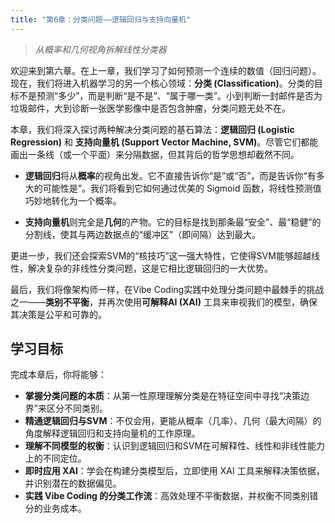 ```yaml
---
title: "第6章：分类问题——逻辑回归与支持向量机"
---
```


> *从概率和几何视角拆解线性分类器*

欢迎来到第六章。在上一章，我们学习了如何预测一个连续的数值（回归问题）。现在，我们将进入机器学习的另一个核心领域：**分类 (Classification)**。分类的目标不是预测“多少”，而是判断“是不是”、“属于哪一类”。小到判断一封邮件是否为垃圾邮件，大到诊断一张医学影像中是否包含肿瘤，分类问题无处不在。

本章，我们将深入探讨两种解决分类问题的基石算法：**逻辑回归 (Logistic Regression)** 和 **支持向量机 (Support Vector Machine, SVM)**。尽管它们都能画出一条线（或一个平面）来分隔数据，但其背后的哲学思想却截然不同。

- **逻辑回归**将从**概率**的视角出发。它不直接告诉你“是”或“否”，而是告诉你“有多大的可能性是”。我们将看到它如何通过优美的 Sigmoid 函数，将线性预测值巧妙地转化为一个概率。

- **支持向量机**则完全是**几何**的产物。它的目标是找到那条最“安全”、最“稳健”的分割线，使其与两边数据点的“缓冲区”（即间隔）达到最大。

更进一步，我们还会探索SVM的“核技巧”这一强大特性，它使得SVM能够超越线性，解决复杂的非线性分类问题，这是它相比逻辑回归的一大优势。

最后，我们将像架构师一样，在Vibe Coding实践中处理分类问题中最棘手的挑战之一——**类别不平衡**，并再次使用**可解释AI (XAI)** 工具来审视我们的模型，确保其决策是公平和可靠的。

## 学习目标

完成本章后，你将能够：

- **掌握分类问题的本质**：从第一性原理理解分类是在特征空间中寻找“决策边界”来区分不同类别。
- **精通逻辑回归与SVM**：不仅会用，更能从概率（几率）、几何（最大间隔）的角度解释逻辑回归和支持向量机的工作原理。
- **理解不同模型的权衡**：认识到逻辑回归和SVM在可解释性、线性和非线性能力上的不同定位。
- **即时应用 XAI**：学会在构建分类模型后，立即使用 XAI 工具来解释决策依据，并识别潜在的数据偏见。
- **实践 Vibe Coding 的分类工作流**：高效处理不平衡数据，并权衡不同类别错分的业务成本。

